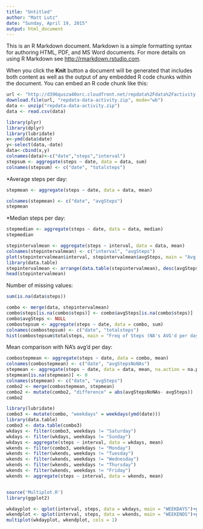 ```yaml
---
title: "Untitled"
author: "Matt Lutz"
date: "Sunday, April 19, 2015"
output: html_document
---
```


This is an R Markdown document. Markdown is a simple formatting syntax for authoring HTML, PDF, and MS Word documents. For more details on using R Markdown see <http://rmarkdown.rstudio.com>.

When you click the **Knit** button a document will be generated that includes both content as well as the output of any embedded R code chunks within the document. You can embed an R code chunk like this:

```r
url <- "http://d396qusza40orc.cloudfront.net/repdata%2Fdata%2Factivity.zip"
download.file(url, "repdata-data-activity.zip", mode="wb")
data <- unzip("repdata-data-activity.zip")
data <- read.csv(data)

library(plyr)
library(dplyr)
library(lubridate)
x<-ymd(data$date)
y<-select(data,-date)
data<-cbind(x,y)
colnames(data)<-c("date","steps","interval")
stepsum <- aggregate(steps ~ date, data = data, sum)
colnames(stepsum) <- c("date", "totalsteps")
```

*Average steps per day:
```r
stepmean <- aggregate(steps ~ date, data = data, mean)

colnames(stepmean) <- c("date", "avgSteps")
stepmean
```
*Median steps per day:
```r
stepmedian <- aggregate(steps ~ date, data = data, median)
stepmedian
```

```r
stepintervalmean <- aggregate(steps ~ interval, data = data, mean)
colnames(stepintervalmean) <- c("interval", "avgSteps")
plot(stepintervalmean$interval, stepintervalmean$avgSteps, main = "Avg Steps by Time Interval", xlab = "time interval(min)", ylab = "avgSteps", type = "l" )
library(data.table)
stepintervalmean <- arrange(data.table(stepintervalmean), desc(avgSteps))
head(stepintervalmean)

```

Number of missing values:
```r
sum(is.na(data$steps))
```

```r
combo <- merge(data, stepintervalmean)
combo$steps[is.na(combo$steps)] <- combo$avgSteps[is.na(combo$steps)]
combo$avgSteps <- NULL
combostepsum <- aggregate(steps ~ date, data = combo, sum)
colnames(combostepsum) <- c("date", "totalsteps")
hist(combostepsum$totalsteps, main = "Freq of Steps (NA's AVG'd per day)", xlab = "steps per day (NAs AVG'd per day)")
```

Mean comparison with NA's avg'd per day:
```r
combostepmean <- aggregate(steps ~ date, data = combo, mean)
colnames(combostepmean) <- c("date", "avgStepsNoNAs")
stepmean <- aggregate(steps ~ date, data = data, mean, na.action = na.pass)
stepmean[is.na(stepmean)] <- 0
colnames(stepmean) <- c("date", "avgSteps")
combo2 <- merge(combostepmean, stepmean)
combo2 <- mutate(combo2, "difference" = abs(avgStepsNoNAs- avgSteps))
combo2
```

```r
library(lubridate)
combo3 <- mutate(combo, "weekdays" = weekdays(ymd(date)))
library(data.table)
combo3 <- data.table(combo3)
wkdays <- filter(combo3, weekdays != "Saturday")
wkdays <- filter(wkdays, weekdays != "Sunday")
wkdays <- aggregate(steps ~ interval, data = wkdays, mean)
wkends <- filter(combo3, weekdays != "Monday")
wkends <- filter(wkends, weekdays != "Tuesday")
wkends <- filter(wkends, weekdays != "Wednesday")
wkends <- filter(wkends, weekdays != "Thursday")
wkends <- filter(wkends, weekdays != "Friday")
wkends <- aggregate(steps ~ interval, data = wkends, mean)


source('Multiplot.R')
library(ggplot2)

wkdayplot <- qplot(interval, steps, data = wkdays, main = "WEEKDAYS")+geom_line()
wkendplot <- qplot(interval, steps, data = wkends, main = "WEEKENDS")+geom_line()
multiplot(wkdayplot, wkendplot, cols = 1)
```
